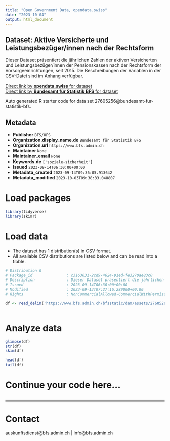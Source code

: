 ```yaml
---
title: "Open Government Data, opendata.swiss"
date: "2023-10-04"
output: html_document
---
```


## Dataset: Aktive Versicherte und Leistungsbezüger/innen nach der Rechtsform

Dieser Dataset präsentiert die jährlichen Zahlen der aktiven Versicherten und Leistungsbezüger/innen der Pensionskassen nach der Rechtsform der Vorsorgeeinrichtungen, seit 2015. Die Beschreibungen der Variablen in der CSV-Datei sind im Anhang verfügbar.

[Direct link by **opendata.swiss** for dataset](https://opendata.swiss/de/dataset/aktive-versicherte-und-leistungsbezuger-innen-nach-der-rechtsform2)<br>
[Direct link by **Bundesamt für Statistik BFS** for dataset](https://www.bfs.admin.ch/asset/de/ts-x-13.03.03-PK-A.01.4.Z-d)

Auto generated R starter code for data set 27605256@bundesamt-fur-statistik-bfs.

## Metadata

- **Publisher** `BFS/OFS`
- **Organization.display_name.de** `Bundesamt für Statistik BFS`
- **Organization.url** `https://www.bfs.admin.ch`
- **Maintainer** `None`
- **Maintainer_email** `None`
- **Keywords.de** `['soziale-sicherheit']`
- **Issued** `2023-09-14T06:30:00+00:00`
- **Metadata_created** `2023-09-14T09:36:05.913642`
- **Metadata_modified** `2023-10-03T09:38:33.048807`


# Load packages

```r

library(tidyverse)
library(skimr)

```

# Load data

-   The dataset has 1 distribution(s) in CSV format.
-   All available CSV distributions are listed below and can be read into a tibble.

```r

# Distribution 0
# Package_id               : c3163631-2cd9-4624-91ed-fe3270ae83c0
# Description              : Dieser Dataset präsentiert die jährlichen Zahlen der aktiven Versicherten und Leistungsbezüger/innen der Pensionskassen nach der Rechtsform der Vorsorgeeinrichtungen, seit 2015. Die Beschreibungen der Variablen in der CSV-Datei sind im Anhang verfügbar.
# Issued                   : 2023-09-14T06:30:00+00:00
# Modified                 : 2023-09-13T07:27:16.289000+00:00
# Rights                   : NonCommercialAllowed-CommercialWithPermission-ReferenceRequired

df <- read_delim('https://www.bfs.admin.ch/bfsstatic/dam/assets/27605264/master')



```

# Analyze data

```r

glimpse(df)
str(df)
skim(df)

head(df)
tail(df)

```

# Continue your code here...

```r

```

------------------------------------------------------------------------

# Contact

auskunftsdienst@bfs.admin.ch | info@bfs.admin.ch
